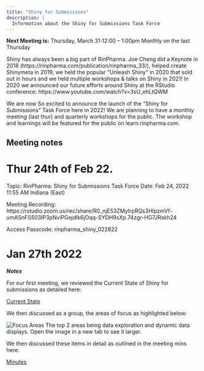 ```yaml
---
title: "Shiny for Submissions"
description: |
  Information about the Shiny for Submissions Task Force
---
```

**Next Meeting is:** Thursday, March 31⋅12:00 – 1:00pm Monthly on the last Thursday

Shiny has always been a big part of RinPharma. Joe Cheng did a Keynote in 2018 (https://rinpharma.com/publication/rinpharma_33/), helped create Shinymeta in 2019, we held the popular "Unleash Shiny" in 2020 that sold out in hours and we held multiple workshops & talks on Shiny in 2021! In 2020 we announced our future efforts around Shiny at the RStudio conference: https://www.youtube.com/watch?v=3sU_ehLtQWM

We are now So excited to announce the launch of the "Shiny for Submissions" Task Force here in 2022! We are planning to have a monthly meeting (last thur) and quarterly workshops for the public. The workshop and learnings will be featured for the public on learn.rinpharma.com.

## Meeting notes

# Thur 24th of Feb 22.

Topic: RinPharma: Shiny for Submissions Task Force
Date: Feb 24, 2022 11:55 AM Indiana (East)

Meeting Recording:
https://rstudio.zoom.us/rec/share/R0_njE53ZMyIrpRQs3HlpzmVf-umASnFS503IP3pNviPGejdlk6jOqq-SYDH9sXp.74zgr-HG7JRskh24

Access Passcode: rinpharma_shiny_022822

# Jan 27th 2022

_**Notes**_

For our first meeting, we reviewed the Current State of Shiny for submissions as detailed here:

[Current State](https://docs.google.com/document/d/1Koi0K_2P5Y827eAc2HzhYGWTE4Ws60t2iTFwVxUBkWU/edit?usp=sharing)

We then discussed as a group, the areas of focus as highlighted below:

![Focus Areas](images/focus.png)
The top 2 areas being data exploration and dynamic data displays. Open the image in a new tab to see it larger.

We then discussed these items in detail as outlined in the meeting mins here:

[Minutes](https://docs.google.com/document/d/17hInpK3B9dckXvf9wCNANl31chBmZ_TGwDOlkuzHfTE/edit?usp=sharing)


